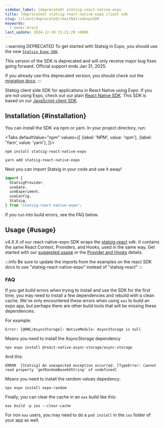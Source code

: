 ```yaml
---
sidebar_label: (deprecated) statsig-react-native-expo
title: (deprecated) statsig-react-native-expo client sdk
slug: /client/deprecated/reactNativeExpoSDK
keywords:
  - owner:brock
last_update: 2024-12-10 21:21:29 +0000
---
```



:::warning DEPRECATED
To get started with Statsig in Expo, you should use the new [`Statsig Expo SDK`](/client/javascript-sdk/expo).

This version of the SDK is deprecated and will only receive major bug fixes going forward. Official support ends Jan 31, 2025.

If you already use this deprecated version, you should check out the [migration docs](/client/javascript-sdk/migrating-from-statsig-react).
:::


Statsig client side SDK for applications in React Native using Expo. If you are not using Expo, check out our plain [React Native SDK](./reactNativeSDK). This SDK is based on our [JavaScript client SDK](https://github.com/statsig-io/js-client).

## Installation {#installation}

You can install the SDK via npm or yarn. In your project directory, run:

<Tabs
  defaultValue="npm"
  values={[
    {label: 'NPM', value: 'npm'},
    {label: 'Yarn', value: 'yarn'},
  ]}>
  <TabItem value="npm">

```shell
npm install statsig-react-native-expo
```

  </TabItem>
  <TabItem value="yarn">

```shell
yarn add statsig-react-native-expo
```

  </TabItem>
</Tabs>

Next you can import Statsig in your code and use it away!

```jsx
import {
  StatsigProvider,
  useGate,
  useExperiment,
  useConfig,
  Statsig,
} from "statsig-react-native-expo";
```

If you run into build errors, see the FAQ below.

## Usage {#usage}

v4.X.X of our react-native-expo SDK wraps the [statsig-react](./reactSDK) sdk. It contains the same React Context, Providers, and Hooks, used in the same way. Get started with our [suggested usage](./reactSDK#usage) or the [Provider and Hooks](/client/deprecated/reactSDK#more-details) details.

:::info
Be sure to update the imports from the examples on the react SDK docs to use "statsig-react-native-expo" instead of "statsig-react"
:::

### FAQ
If you get build errors when trying to install and use the SDK for the first time, you may need to install a few dependencies and rebuild with a clean cache.  We've only encountered these errors when using `eas` to build an expo app, but perhaps there are other build tools that will be missing these dependencies.

For example:

```
Error: [@RNC/AsyncStorage]: NativeModule: AsyncStorage is null
```

Means you need to install the AsyncStorage dependency

```
npx expo install @react-native-async-storage/async-storage
```

And this:
```
ERROR  [Statsig] An unexpected exception occurred. [TypeError: Cannot read property 'getRandomBase64String' of undefined]
```
Means you need to install the random values depedency:

```
npx expo install expo-random
```

Finally, you can clear the cache in an `eas` build like this:

```
eas build -p ios --clear-cache
```

For non `eas` users, you may need to do a `pod install` in the `ios` folder of your app as well.
